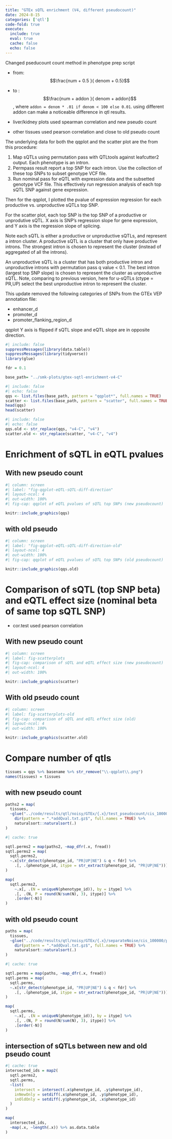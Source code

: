 ```yaml
---
title: "GTEx sQTL enrichment (V4, different pseudocount)"
date: 2024-8-15
categories: ['qtl']
code-fold: true
execute:
  include: true
  eval: true
  cache: false
  echo: false
---
```



::: {.callout-note}
Changed pseducount count method in phenotype prep script

-  from: $$\frac{num + 0.5 }{ denom + 0.5}$$
-  to  : $$\frac{num + addon }{ denom + addon}$$, where `addon = denom * .01 if denom < 100 else 0.01`. 
using different addon can make a noticeable difference in qtl results.


- liver/kidney plots used spearman correlation and new pseudo count
- other tissues used pearson correlation and close to old pseudo count
:::



The underlying data for both the qqplot and the scatter plot are the from this procedure:

1. Map sQTLs using permutation pass with QTLtools against leafcutter2 output. Each phenotype is an intron.
2. Permpass result report a top SNP for each intron. Use the collection of these top SNPs to subset genotype VCF file. 
3. Run nominal pass for eQTL with expression data and the subsetted genotype VCF file. This effectively run regression analysis of each top sQTL SNP against gene expression.

Then for the qqplot, I plotted the pvalue of expression regression for each productive vs. unproductive sQTLs top SNP.

For the scatter plot, each top SNP is the top SNP of a productive or unprodutive sQTL. X axis is SNP's regression slope for gene expression, and Y axis is the regression slope of splicing.

Note each sQTL is either a productive or unproductive sQTLs, and represent a intron cluster. A productive sQTL is a cluster that only have productive introns. The strongest intron is chosen to represent the cluster (instead of aggregated of all the introns). 

An unproductive sQTL is a cluster that has both productive intron and unproductive introns with permutation pass q value < 0.1. The best intron (largest top SNP slope) is chosen to represent the cluster as unproductive sQTL. Note, comparing to previous version, here for u-sQTLs (ctype = PR,UP) select the best unproductive intron to represent the cluster.

::: {.callout-note}
This update removed the following categories of SNPs from the GTEx VEP annotation file:

  - enhancer_d
  - promoter_d
  - promoter_flanking_region_d

qqplot Y axis is flipped if sQTL slope and eQTL slope are in opposite direction.
:::



```r
#| include: false
suppressMessages(library(data.table))
suppressMessages(library(tidyverse))
library(glue)

fdr = 0.1
```


```r
base_path= "../smk-plots/gtex-sqtl-enrichment-v4-C"

```

```r
#| include: false
#| echo: false
qqs <- list.files(base_path, pattern = "qqplot*", full.names = TRUE)
scatter <- list.files(base_path, pattern = "scatter", full.names = TRUE)
head(qqs)
head(scatter)
```


```r
#| include: false
#| echo: false
qqs.old <- str_replace(qqs, "v4-C", "v4")
scatter.old <- str_replace(scatter, "v4-C", "v4")
```

# Enrichment of sQTL in eQTL pvalues


## With new pseudo count

```r
#| column: screen
#| label: "fig-qqplot-eQTL-sQTL-diff-direction"
#| layout-ncol: 4
#| out-width: 100%
#| fig-cap: qqplot of eQTL pvalues of sQTL top SNPs (new pseudocount)

knitr::include_graphics(qqs)
```



## with old pseudo

```r
#| column: screen
#| label: "fig-qqplot-eQTL-sQTL-diff-direction-old"
#| layout-ncol: 4
#| out-width: 100%
#| fig-cap: qqplot of eQTL pvalues of sQTL top SNPs (old pseudocount)

knitr::include_graphics(qqs.old)
```

# Comparison of sQTL (top SNP beta) and eQTL effect size (nominal beta of same top sQTL SNP)

::: {.callout-note}

- cor.test used pearson correlation

:::


## With new pseudo count


```r
#| column: screen
#| label: fig-scatterplots
#| fig-cap: comparison of sQTL and eQTL effect size (new pseudocount)
#| layout-ncol: 4
#| out-width: 100%

knitr::include_graphics(scatter)
```

## With old pseudo count

```r
#| column: screen
#| label: fig-scatterplots-old
#| fig-cap: comparison of sQTL and eQTL effect size (old)
#| layout-ncol: 4
#| out-width: 100%

knitr::include_graphics(scatter.old)
```


# Compare number of qtls

```r
tissues = qqs %>% basename %>% str_remove("\\-qqplot\\.png")
names(tissues) = tissues
```


## with new pseudo count

```r
paths2 = map(
  tissues,
  ~glue("../code/results/qtl/noisy/GTEx/{.x}/test_pseudocount/cis_100000/perm") %>% 
    dir(pattern = ".*addQval.txt.gz$", full.names = TRUE) %>% 
    naturalsort::naturalsort(.)
)
```
  

```r
#| cache: true

sqtl.perms2 = map(paths2, ~map_dfr(.x, fread))
sqtl.perms2 = map(
  sqtl.perms2,
  ~.x[str_detect(phenotype_id, "PR|UP|NE") & q < fdr] %>% 
    .[, .(phenotype_id, itype = str_extract(phenotype_id, "PR|UP|NE"))]
)

map(
  sqtl.perms2,
    ~.x[, .(N = uniqueN(phenotype_id)), by = itype] %>% 
    .[, .(N, P = round(N/sum(N), 3), itype)] %>% 
    .[order(-N)]
)


```


## with old pseudo count

```r
paths = map(
  tissues,
  ~glue("../code/results/qtl/noisy/GTEx/{.x}/separateNoise/cis_100000/perm") %>% 
    dir(pattern = ".*addQval.txt.gz$", full.names = TRUE) %>% 
    naturalsort::naturalsort(.)
)
```
  

```r
#| cache: true

sqtl.perms = map(paths, ~map_dfr(.x, fread))
sqtl.perms = map(
  sqtl.perms,
  ~.x[str_detect(phenotype_id, "PR|UP|NE") & q < fdr] %>% 
    .[, .(phenotype_id, itype = str_extract(phenotype_id, "PR|UP|NE"))]
)

map(
  sqtl.perms,
    ~.x[, .(N = uniqueN(phenotype_id)), by = itype] %>% 
    .[, .(N, P = round(N/sum(N), 3), itype)] %>% 
    .[order(-N)]
)
```


## intersection of sQTLs between new and old pseudo count


```r
#| cache: true
intersected_ids = map2(
  sqtl.perms2,
  sqtl.perms,
  ~list(
    intersect = intersect(.x$phenotype_id, .y$phenotype_id),
    inNewOnly = setdiff(.x$phenotype_id, .y$phenotype_id),
    inOldOnly = setdiff(.y$phenotype_id, .x$phenotype_id)
  )
)

map(
  intersected_ids,
  ~map(.x, ~length(.x)) %>% as.data.table
)
```



